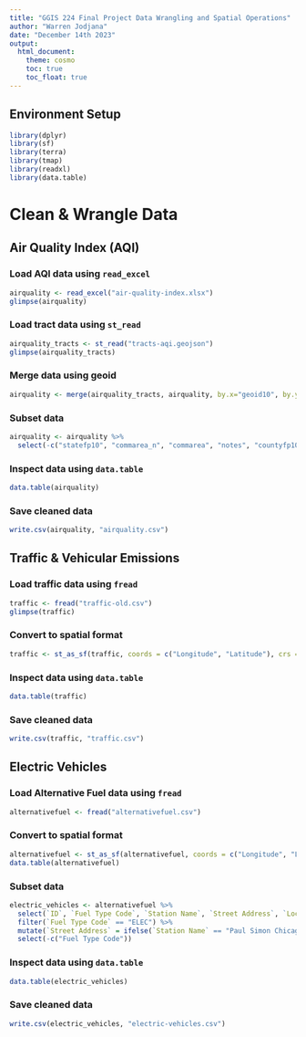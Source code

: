 ```yaml
---
title: "GGIS 224 Final Project Data Wrangling and Spatial Operations"
author: "Warren Jodjana"
date: "December 14th 2023"
output:   
  html_document:
    theme: cosmo
    toc: true
    toc_float: true
---
```




## Environment Setup
```r
library(dplyr)
library(sf)
library(terra)
library(tmap)
library(readxl)
library(data.table)
```


# Clean & Wrangle Data

## Air Quality Index (AQI)

### Load AQI data using `read_excel`
```r
airquality <- read_excel("air-quality-index.xlsx")
glimpse(airquality)
```
### Load tract data using `st_read` 

```r
airquality_tracts <- st_read("tracts-aqi.geojson")
glimpse(airquality_tracts)
```

### Merge data using geoid
```r
airquality <- merge(airquality_tracts, airquality, by.x="geoid10", by.y="geoid", all.x=TRUE)
```

### Subset data
```r
airquality <- airquality %>%
  select(-c("statefp10", "commarea_n", "commarea", "notes", "countyfp10"))
```

### Inspect data using `data.table`
```r
data.table(airquality)
```

### Save cleaned data
```r
write.csv(airquality, "airquality.csv")
```

## Traffic & Vehicular Emissions


### Load traffic data using `fread`
```r
traffic <- fread("traffic-old.csv")
glimpse(traffic)
```

### Convert to spatial format
```r
traffic <- st_as_sf(traffic, coords = c("Longitude", "Latitude"), crs = 4326)
```

### Inspect data using `data.table`
```r
data.table(traffic)
```

### Save cleaned data
```r
write.csv(traffic, "traffic.csv")
```


## Electric Vehicles

### Load Alternative Fuel data using `fread`
```r
alternativefuel <- fread("alternativefuel.csv")
```

### Convert to spatial format
```r
alternativefuel <- st_as_sf(alternativefuel, coords = c("Longitude", "Latitude"), crs=4326)
data.table(alternativefuel)
```

### Subset data
```r
electric_vehicles <- alternativefuel %>%
  select(`ID`, `Fuel Type Code`, `Station Name`, `Street Address`, `Location`, `geometry`) %>%
  filter(`Fuel Type Code` == "ELEC") %>%
  mutate(`Street Address` = ifelse(`Station Name` == "Paul Simon Chicago JCC", "3348 S Kedzie Ave", `Street Address`)) %>%
  select(-c("Fuel Type Code"))
```

### Inspect data using `data.table`
```r
data.table(electric_vehicles)
```


### Save cleaned data
```r
write.csv(electric_vehicles, "electric-vehicles.csv")
```